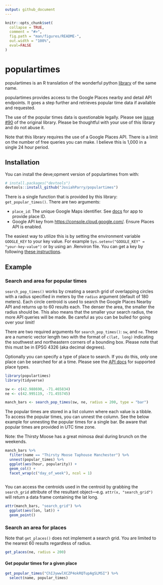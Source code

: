 ```yaml
---
output: github_document
---
```


<!-- README.md is generated from README.Rmd. Please edit that file -->

```r
knitr::opts_chunk$set(
  collapse = TRUE,
  comment = "#>",
  fig.path = "man/figures/README-",
  out.width = "100%",
  eval=FALSE
)
```

# populartimes

<!-- badges: start -->

<!-- badges: end -->

populartimes is an R translation of the wonderful python [library](https://github.com/m-wrzr/populartimes) of the same name.

populartimes provides access to the Google Places nearby and detail API endpoints. It goes a step further and retrieves popular time data if available and requested.

The use of the popular times data is questionable legally. Please see [issue \#90](https://github.com/m-wrzr/populartimes/issues/90) of the original library. Please be thoughtful with your use of this library and do not abuse it.

Note that this library requires the use of a Google Places API. There is a limit on the number of free queries you can make. I believe this is 1,000 in a single 24 hour period.

## Installation

You can install the deve;opment version of populartimes from with:

``` r
# install.packages("devtools")
devtools::install_github("JosiahParry/populartimes")
```

There is a single function that is provided by this library: `get_popular_times()`. There are two arguments:

-   `place_id`: The unique Google Maps identifier. See [docs](https://developers.google.com/maps/documentation/javascript/examples/places-placeid-finder) for app to provide place ID.
-   Google API key from <https://console.cloud.google.com/>. Ensure Places API is enabled.

The easiest way to utilize this is by setting the environment variable `GOOGLE_KEY` to your key value. For example `Sys.setenv("GOOGLE_KEY" = "your-key-value")` or by using an .Renviron file. You can get a key by following [these instructions](https://developers.google.com/places/web-service/get-api-key).

## Example

### Search and area for popular times

`search_pop_times()` works by creating a search grid of overlapping circles with a radius specified in meters by the `radius` argument (default of 180 meters). Each circle centroid is used to search the Google Places Nearby API and returns up to 60 results each. The denser the area, the smaller the radius should be. This also means that the smaller your search radius, the more API queries will be made. Be careful as you can be bulled for going over your limit!

There are two required arguments for `search_pop_times()`: `sw`, and `ne`. These are a numeric vector length two with the format of `c(lat, long)` indicating the southwest and northeastern corners of a bounding box. Please note that this must be in EPSG 4326 (aka decimal degrees).

Optionally you can specify a type of place to search. If you do this, only one place can be searched for at a time. Please see the [API docs](https://developers.google.com/places/web-service/supported_types) for supported place types.

```r
library(populartimes)
library(tidyverse)

sw <- c(42.988690, -71.465834)
ne <- c(42.995119, -71.455745)

manch_bars <- search_pop_times(sw, ne, radius = 200, type = "bar")
```

The popular times are stored in a list column where each value is a tibble. To access the popular times, you can unnest the column. See the below example for unnesting the popular times for a single bar. Be aware that popular times are provided in UTC time zone.

Note: the Thirsty Moose has a great mimosa deal during brunch on the weekends.

```r
manch_bars %>% 
  filter(name == "Thirsty Moose Taphouse Manchester") %>% 
  unnest(popular_times) %>% 
  ggplot(aes(hour, popularity)) +
  geom_col() + 
  facet_wrap(c("day_of_week"), ncol = 1)
  
```

You can access the centroids used in the centroid by grabbing the `search_grid` attribute of the resultant object—e.g. `attr(x, "search_grid")` will return a data frame containing the lat long.

```r
attr(manch_bars, "search_grid") %>% 
  ggplot(aes(lon, lat)) +
  geom_point()
```

### Search an area for places

Note that `get_places()` does not implement a search grid. You are limited to the nearest 60 results regardless of radius.

```r
get_places(ne, radius = 200)
```

#### Get popular times for a given place

```r
get_popular_times("ChIJywwlXCZP4okRQTupAgSLMSI") %>% 
  select(name, popular_times)
```
